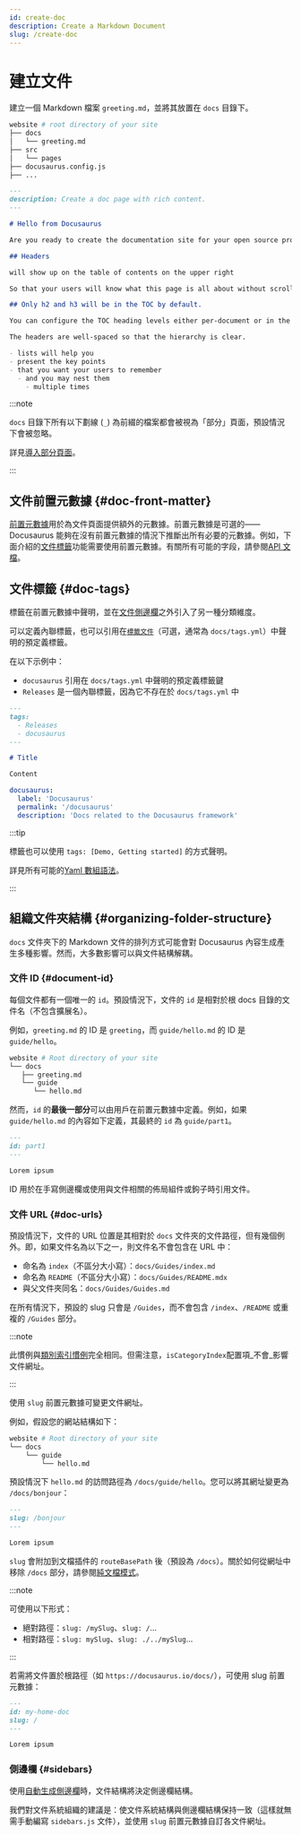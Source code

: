 ```yaml
---
id: create-doc
description: Create a Markdown Document
slug: /create-doc
---
```


# 建立文件

建立一個 Markdown 檔案 `greeting.md`，並將其放置在 `docs` 目錄下。

```bash
website # root directory of your site
├── docs
│   └── greeting.md
├── src
│   └── pages
├── docusaurus.config.js
├── ...
```

```md
---
description: Create a doc page with rich content.
---

# Hello from Docusaurus

Are you ready to create the documentation site for your open source project?

## Headers

will show up on the table of contents on the upper right

So that your users will know what this page is all about without scrolling down or even without reading too much.

## Only h2 and h3 will be in the TOC by default.

You can configure the TOC heading levels either per-document or in the theme configuration.

The headers are well-spaced so that the hierarchy is clear.

- lists will help you
- present the key points
- that you want your users to remember
  - and you may nest them
    - multiple times
```

:::note

`docs` 目錄下所有以下劃線 (`_`) 為前綴的檔案都會被視為「部分」頁面，預設情況下會被忽略。

詳見[導入部分頁面](../markdown-features/markdown-features-react.mdx#importing-markdown)。

:::

## 文件前置元數據 {#doc-front-matter}

[前置元數據](../markdown-features/markdown-features-intro.mdx#front-matter)用於為文件頁面提供額外的元數據。前置元數據是可選的——Docusaurus 能夠在沒有前置元數據的情況下推斷出所有必要的元數據。例如，下面介紹的[文件標籤](#doc-tags)功能需要使用前置元數據。有關所有可能的字段，請參閱[API 文檔](../../api/plugins/plugin-content-docs.mdx#markdown-front-matter)。

## 文件標籤 {#doc-tags}

標籤在前置元數據中聲明，並在[文件側邊欄](./sidebar/index.mdx)之外引入了另一種分類維度。

可以定義內聯標籤，也可以引用在[`標籤文件`](../../api/plugins/plugin-content-docs.mdx#tags-file)（可選，通常為 `docs/tags.yml`）中聲明的預定義標籤。

在以下示例中：

- `docusaurus` 引用在 `docs/tags.yml` 中聲明的預定義標籤鍵
- `Releases` 是一個內聯標籤，因為它不存在於 `docs/tags.yml` 中

```md title="docs/my-doc.md"
---
tags:
  - Releases
  - docusaurus
---

# Title

Content
```

```yml title="docs/tags.yml"
docusaurus:
  label: 'Docusaurus'
  permalink: '/docusaurus'
  description: 'Docs related to the Docusaurus framework'
```

:::tip

標籤也可以使用 `tags: [Demo, Getting started]` 的方式聲明。

詳見所有可能的[Yaml 數組語法](https://www.w3schools.io/file/yaml-arrays/)。

:::

## 組織文件夾結構 {#organizing-folder-structure}

`docs` 文件夾下的 Markdown 文件的排列方式可能會對 Docusaurus 內容生成產生多種影響。然而，大多數影響可以與文件結構解耦。

### 文件 ID {#document-id}

每個文件都有一個唯一的 `id`。預設情況下，文件的 `id` 是相對於根 docs 目錄的文件名（不包含擴展名）。

例如，`greeting.md` 的 ID 是 `greeting`，而 `guide/hello.md` 的 ID 是 `guide/hello`。

```bash
website # Root directory of your site
└── docs
   ├── greeting.md
   └── guide
      └── hello.md
```

然而，`id` 的**最後一部分**可以由用戶在前置元數據中定義。例如，如果 `guide/hello.md` 的內容如下定義，其最終的 `id` 為 `guide/part1`。

```md
---
id: part1
---

Lorem ipsum
```

ID 用於在手寫側邊欄或使用與文件相關的佈局組件或鉤子時引用文件。

### 文件 URL {#doc-urls}

預設情況下，文件的 URL 位置是其相對於 `docs` 文件夾的文件路徑，但有幾個例外。即，如果文件名為以下之一，則文件名不會包含在 URL 中：

- 命名為 `index`（不區分大小寫）：`docs/Guides/index.md`
- 命名為 `README`（不區分大小寫）：`docs/Guides/README.mdx`
- 與父文件夾同名：`docs/Guides/Guides.md`

在所有情況下，預設的 slug 只會是 `/Guides`，而不會包含 `/index`、`/README` 或重複的 `/Guides` 部分。

:::note

此慣例與[類別索引慣例](./sidebar/autogenerated.mdx#category-index-convention)完全相同。但需注意，`isCategoryIndex`配置項_不會_影響文件網址。

:::

使用 `slug` 前置元數據可變更文件網址。

例如，假設您的網站結構如下：

```bash
website # Root directory of your site
└── docs
    └── guide
        └── hello.md
```

預設情況下 `hello.md` 的訪問路徑為 `/docs/guide/hello`。您可以將其網址變更為 `/docs/bonjour`：

```md
---
slug: /bonjour
---

Lorem ipsum
```

`slug` 會附加到文檔插件的 `routeBasePath` 後（預設為 `/docs`）。關於如何從網址中移除 `/docs` 部分，請參閱[純文檔模式](docs-introduction.mdx#docs-only-mode)。

:::note

可使用以下形式：

- 絕對路徑：`slug: /mySlug`、`slug: /`...
- 相對路徑：`slug: mySlug`、`slug: ./../mySlug`...

:::

若需將文件置於根路徑（如 `https://docusaurus.io/docs/`），可使用 slug 前置元數據：

```md
---
id: my-home-doc
slug: /
---

Lorem ipsum
```

### 側邊欄 {#sidebars}

使用[自動生成側邊欄](./sidebar/autogenerated.mdx)時，文件結構將決定側邊欄結構。

我們對文件系統組織的建議是：使文件系統結構與側邊欄結構保持一致（這樣就無需手動編寫 `sidebars.js` 文件），並使用 `slug` 前置元數據自訂各文件網址。